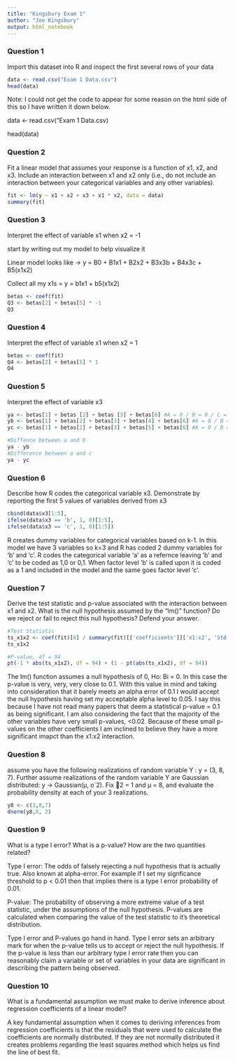 ---
title: "Kingsbury Exam 1"
author: "Joe Kingsbury"
output: html_notebook
---

### **Question 1**
Import this dataset into R and inspect the first several rows of your data
```{r}
data <- read.csv("Exam 1 Data.csv")
head(data)
```
Note: I could not get the code to appear for some reason on the html side of this so I have written it down below.

data <- read.csv("Exam 1 Data.csv)

head(data)


### **Question 2**
Fit a linear model that assumes your response is a function of x1, x2, and x3. Include an interaction between x1 and x2 only (i.e., do not include an interaction between your categorical variables and any other variables).
```{r}
fit <- lm(y ~ x1 + x2 + x3 + x1 * x2, data = data)
summary(fit)
```


### **Question 3**
Interpret the effect of variable x1 when x2 = -1

start by writing out my model to help visualize it

Linear model looks like -> y = B0 + B1x1 + B2x2 + B3x3b + B4x3c + B5(x1x2)

Collect all my x1s = y = b1x1 + b5(x1x2)
```{r}
betas <- coef(fit)
Q3 <- betas[2] + betas[5] * -1
Q3
```

### **Question 4**
Interpret the effect of variable x1 when x2 = 1
```{r}
betas <- coef(fit)
Q4 <- betas[2] + betas[5] * 1
Q4
```

### **Question 5**
Interpret the effect of variable x3
```{r}
ya <- betas[1] + betas [2] + betas [3] + betas[6] #A = 0 / B = 0 / C = 0 
yb <- betas[1] + betas[2] + betas[3] + betas[4] + betas[6] #A = 0 / B = 1 / C = 0
yc <- betas[1] + betas[2] + betas[3] + betas[5] + betas[6] #A = 0 / B = 0 / C = 1

#Diffence between a and b
ya - yb
#Difference between a and c
ya - yc
```

### **Question 6**
Describe how R codes the categorical variable x3. Demonstrate by reporting the first 5 values of
variables derived from x3
```{r}
cbind(data$x3[1:5],
ifelse(data$x3 == 'b', 1, 0)[1:5],
ifelse(data$x3 == 'c', 1, 0)[1:5])
```
R creates dummy variables for categorical variables based on k-1. In this model we have 3 variables so k=3 and R has coded 2 dummy variables for 'b' and 'c'. R codes the categorical variable 'a' as a refernce leaving 'b' and 'c' to be coded as 1,0 or 0,1. When factor level 'b' is called upon it is coded as a 1 and included in the model and the same goes factor level 'c'.

### **Question 7**
Derive the test statistic and p-value associated with the interaction between x1 and x2. What is the null hypothesis assumed by the "lm()" function? Do we reject or fail to reject this null hypothesis?
Defend your answer.
```{r}
#Test Statistic
ts_x1x2 <- coef(fit)[6] / summary(fit)[['coefficients']]['x1:x2', 'Std. Error']
ts_x1x2

#P-value, df = 94
pt(-1 * abs(ts_x1x2), df = 94) + (1 - pt(abs(ts_x1x2), df = 94)) 
```
The lm() function assumes a null hypothesis of 0, Ho: Bi = 0. In this case the p-value is very, very, very close to 0.1. With this value in mind and taking into consideration that it barely meets an alpha error of 0.1 I would accept the null hypothesis having set my acceptable alpha level to 0.05. I say this because I have not read many papers that deem a statistical p-value = 0.1 as being significant. I am also considering the fact that the majority of the other variables have very small p-values, <0.02. Because of these small p-values on the other coefficients I am inclined to believe they have a more significant imapct than the x1:x2 interaction.

### **Question 8**
assume you have the following realizations of random variable Y :
y = (3, 8, 7). Further assume realizations of the random variable Y are Gaussian distributed:
y -> Gaussian(μ, o`2). Fix 2 = 1 and μ = 8, and evaluate the probability density at each of your 3 realizations.
```{r}
y8 <- c(3,8,7)
dnorm(y8,8, 2)
```

### **Question 9**
What is a type I error? What is a p-value? How are the two quantities related?

Type I error: The odds of falsely rejecting a null hypothesis that is actually true. Also known at alpha-error. For example if I set my signficance threshold to p < 0.01 then that implies there is a type I error probability of 0.01.

P-value: The probability of observing a more extreme value of a test statistic, under the assumptions of the null hypothesis. P-values are calculated when comparing the value of the test statistic to it's theoretical distribution.

Type I error and P-values go hand in hand. Type I error sets an arbitrary mark for when the p-value tells us to accept or reject the null hypothesis. If the p-value is less than our arbitrary type I error rate then you can reasonably claim a variable or set of variables in your data are significant in describing the pattern being observed.

### **Question 10**
What is a fundamental assumption we must make to derive inference about regression coefficients of a linear model?

A key fundamental assumption when it comes to deriving inferences from regression coefficients is that the residuals that were used to calculate the coefficients are normally distributed. If they are not normally distributed it creates problems regarding the least squares method which helps us find the line of best fit.

